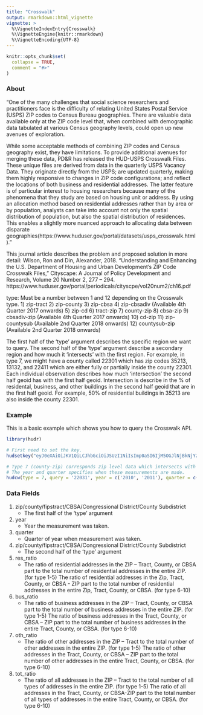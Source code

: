 ```yaml
---
title: "Crosswalk"
output: rmarkdown::html_vignette
vignette: >
  %\VignetteIndexEntry{Crosswalk}
  %\VignetteEngine{knitr::rmarkdown}
  %\VignetteEncoding{UTF-8}
---
```


```r
knitr::opts_chunk$set(
  collapse = TRUE,
  comment = "#>"
)
```

### About

"One of the many challenges that social science researchers and practitioners face is the difficulty of relating United States Postal Service (USPS) ZIP codes to Census Bureau geographies. There are valuable data available only at the ZIP code level that, when combined with demographic data tabulated at various Census geography levels, could open up new avenues of exploration.

While some acceptable methods of combining ZIP codes and Census geography exist, they have limitations. To provide additional avenues for merging these data, PD&R has released the HUD-USPS Crosswalk Files. These unique files are derived from data in the quarterly USPS Vacancy Data. They originate directly from the USPS; are updated quarterly, making them highly responsive to changes in ZIP code configurations; and reflect the locations of both business and residential addresses. The latter feature is of particular interest to housing researchers because many of the phenomena that they study are based on housing unit or address. By using an allocation method based on residential addresses rather than by area or by population, analysts can take into account not only the spatial distribution of population, but also the spatial distribution of residences. This enables a slightly more nuanced approach to allocating data between disparate geographies(https://www.huduser.gov/portal/datasets/usps_crosswalk.html)."

This journal article describes the problem and proposed solution in more detail: 
Wilson, Ron and Din, Alexander, 2018. “Understanding and Enhancing the U.S. Department of Housing and Urban Development’s ZIP Code Crosswalk Files,” Cityscape: A Journal of Policy Development and Research, Volume 20 Number 2, 277 – 294. https://www.huduser.gov/portal/periodicals/cityscpe/vol20num2/ch16.pdf

type: Must be a number between 1 and 12 depending on the Crosswalk type.
 1) zip-tract
 2) zip-county
 3) zip-cbsa
 4) zip-cbsadiv (Available 4th Quarter 2017 onwards)
 5) zip-cd
 6) tract-zip
 7) county-zip
 8) cbsa-zip
 9) cbsadiv-zip (Available 4th Quarter 2017 onwards)
 10) cd-zip
 11) zip-countysub (Available 2nd Quarter 2018 onwards)
 12) countysub-zip (Available 2nd Quarter 2018 onwards)

The first half of the 'type' argument describes the specific region we want to query. 
The second half of the 'type' argument describe a secondary region and how much it 'intersects' with the
first region. For example, in type 7, we might have a county called 22301 which has zip
codes 35213, 13132, and 22411 which are either fully or partially inside the county 22301.
Each individual observation describes how much 'intersection' the second half geoid has with 
the first half geoid. Intersection is describe in the % of residental, business, and other buildings
in the second half geoid that are in the first half geoid. For example, 50% of residential buildings
in 35213 are also inside the county 22301.

### Example

This is a basic example which shows you how to query the Crosswalk API.

```r
library(hudr)

# First need to set the key.
hudsetkey("eyJ0eXAiOiJKV1QiLCJhbGciOiJSUzI1NiIsImp0aSI6IjM5OGJlNjBkNjYzMjM1ZmE2NzQxYWY5ZmViM2QzMDBkNDY3NTliYjgzMzhmNjJiZTE3ZDc4MmE0YWNhYjU2ZmMyMTIxMjM1MjJkYTVjNzY1In0.eyJhdWQiOiI2IiwianRpIjoiMzk4YmU2MGQ2NjMyMzVmYTY3NDFhZjlmZWIzZDMwMGQ0Njc1OWJiODMzOGY2MmJlMTdkNzgyYTRhY2FiNTZmYzIxMjEyMzUyMmRhNWM3NjUiLCJpYXQiOjE2NDI5ODg1MTgsIm5iZiI6MTY0Mjk4ODUxOCwiZXhwIjoxOTU4NTIxMzE3LCJzdWIiOiIyOTA3NCIsInNjb3BlcyI6W119.Ke0N8s797ohuGArbGb7rAMsLKDAWqP6mdItM8KjFQjHDMn8NYBazD8WopijiezC4wgV-n4n41NW4tSivV8yVow")

# Type 7 (county-zip) corresponds zip level data which intersects with this county. 
# The year and quarter specifies when these measurements are made.
hudcw(type = 7, query = '22031', year = c('2010', '2011'), quarter = c('1'))
```

### Data Fields

1) zip/county/fipstract/CBSA/Congressional District/County Subdistrict
    * The first half of the 'type' argument


2) year 
    * Year the measurement was taken.


3) quarter 
    * Quarter of year when measurement was taken.


4) zip/county/fipstract/CBSA/Congressional District/County Subdistrict
    * The second half of the 'type' argument


5) res_ratio  
    * The ratio of residential addresses in the ZIP – Tract, County, or CBSA part to the total number of residential addresses in the entire ZIP. (for type 1-5)
The ratio of residential addresses in the Zip, Tract, County, or CBSA - ZIP part to the total number of residential addresses in the entire Zip, Tract, County, or CBSA. (for type 6-10)


6) bus_ratio 
    * The ratio of business addresses in the ZIP – Tract, County, or CBSA part to the total number of business addresses in the entire ZIP. (for type 1-5)
The ratio of business addresses in the Tract, County, or CBSA – ZIP part to the total number of business addresses in the entire Tract, County, or CBSA. (for type 6-10)


7) oth_ratio 
    * The ratio of other addresses in the ZIP – Tract to the total number of other addresses in the entire ZIP. (for type 1-5)
The ratio of other addresses in the Tract, County, or CBSA – ZIP part to the total number of other addresses in the entire Tract, County, or CBSA. (for type 6-10)


8) tot_ratio 
    * The ratio of all addresses in the ZIP – Tract to the total number of all types of addresses in the entire ZIP. (for type 1-5) The ratio of all addresses in the Tract, County, or CBSA-ZIP part to the total number of all types of addresses in the entire Tract, County, or CBSA. (for type 6-10)

